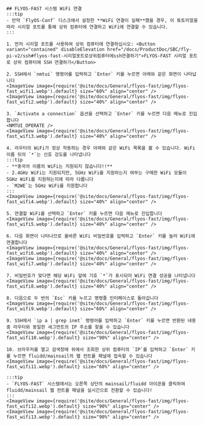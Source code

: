 
    ## FLYOS-FAST 시스템 WiFi 연결
    :::tip
    - 만약 `FlyOS-Conf` 디스크에서 설정한 **WiFi 연결이 실패**했을 경우, 이 튜토리얼을 따라 시리얼 포트를 통해 상위 컴퓨터에 연결하고 WiFi에 연결할 수 있습니다.
    :::

    1. 먼저 시리얼 포트를 사용하여 상위 컴퓨터에 연결하십시오: <Button variant="contained" disableElevation href="/docs/ProductDoc/SBC/fly-pi-v2/ssh#flyos-fast-시리얼포트로상위컴퓨터에ssh연결하기">FLYOS-FAST 시리얼 포트로 상위 컴퓨터에 SSH 연결하기</Button>

    2. SSH에서 `nmtui` 명령어를 입력하고 `Enter` 키를 누르면 아래와 같은 화면이 나타납니다
    <ImageView image={require('@site/docs/General/flyos-fast/img/flyos-fast_wifi1.webp').default} size="60%" align="center" />
    <ImageView image={require('@site/docs/General/flyos-fast/img/flyos-fast_wifi2.webp').default} size="40%" align="center" />

    3. `Activate a connection` 옵션을 선택하고 `Enter` 키를 누르면 다음 메뉴로 진입합니다
    <NMTUI_OPERATE />
    <ImageView image={require('@site/docs/General/flyos-fast/img/flyos-fast_wifi3.webp').default} size="40%" align="center" />

    4. 라우터의 WiFi가 정상 작동하는 경우 아래와 같은 WiFi 목록을 볼 수 있습니다. WiFi 이름 뒤의 `*`는 신호 강도를 나타냅니다
    :::tip
    - **중국어 이름의 WiFi는 지원되지 않습니다!!**
    - 2.4GHz WiFi는 지원되지만, 5GHz WiFi를 지원하는지 여부는 구매한 WiFi 모듈이 5GHz WiFi를 지원하는지에 따라 다릅니다
    - `M2WE`는 5GHz WiFi를 지원합니다
    :::
    <ImageView image={require('@site/docs/General/flyos-fast/img/flyos-fast_wifi4.webp').default} size="40%" align="center" />

    5. 연결할 WiFi를 선택하고 `Enter` 키를 누르면 다음 메뉴로 진입합니다
    <ImageView image={require('@site/docs/General/flyos-fast/img/flyos-fast_wifi5.webp').default} size="40%" align="center" />

    6. 다음 화면이 나타나므로 올바른 WiFi 비밀번호를 입력하고 `Enter` 키를 눌러 WiFi에 연결합니다
    <ImageView image={require('@site/docs/General/flyos-fast/img/flyos-fast_wifi6.webp').default} size="40%" align="center" />
    <ImageView image={require('@site/docs/General/flyos-fast/img/flyos-fast_wifi7.webp').default} size="40%" align="center" />

    7. 비밀번호가 맞다면 해당 WiFi 앞에 기호 `*`가 표시되어 WiFi 연결 성공을 나타냅니다
    <ImageView image={require('@site/docs/General/flyos-fast/img/flyos-fast_wifi8.webp').default} size="40%" align="center" />

    8. 다음으로 두 번의 `Esc` 키를 누르고 명령줄 인터페이스로 돌아갑니다
    <ImageView image={require('@site/docs/General/flyos-fast/img/flyos-fast_wifi9.webp').default} size="60%" align="center" />
    
    9. SSH에서 `ip a | grep inet` 명령어를 입력하고 `Enter` 키를 누르면 반환된 내용 중 라우터와 동일한 세그먼트의 IP 주소를 찾을 수 있습니다
    <ImageView image={require('@site/docs/General/flyos-fast/img/flyos-fast_wifi10.webp').default} size="90%" align="center" />

    10. 브라우저를 열고 검색창에 위에서 조회한 상위 컴퓨터의 `IP`를 입력하고 `Enter` 키를 누르면 fluidd/mainsail의 웹 컨트롤 패널에 접속할 수 있습니다
    <ImageView image={require('@site/docs/General/flyos-fast/img/flyos-fast_wifi11.webp').default} size="60%" align="center" />
    
    :::tip
    - `FLYOS-FAST` 시스템에서는 오른쪽 상단의 mainsail/fluidd 아이콘을 클릭하여 fluidd/mainsail 웹 컨트롤 패널을 실시간으로 전환할 수 있습니다!
    :::
    <ImageView image={require('@site/docs/General/flyos-fast/img/flyos-fast_wifi12.webp').default} size="90%" align="center" />
    <ImageView image={require('@site/docs/General/flyos-fast/img/flyos-fast_wifi13.webp').default} size="90%" align="center" />
